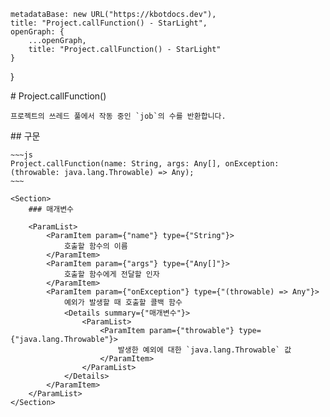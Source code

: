 
    metadataBase: new URL("https://kbotdocs.dev"),
    title: "Project.callFunction() - StarLight",
    openGraph: {
        ...openGraph,
        title: "Project.callFunction() - StarLight"
    }
}

<Section>
    # Project.callFunction()

    프로젝트의 쓰레드 풀에서 작동 중인 `job`의 수를 반환합니다.
</Section>
<Section>
    ## 구문

    ~~~js
    Project.callFunction(name: String, args: Any[], onException: (throwable: java.lang.Throwable) => Any);
    ~~~

    <Section>
        ### 매개변수

        <ParamList>
            <ParamItem param={"name"} type={"String"}>
                호출할 함수의 이름
            </ParamItem>
            <ParamItem param={"args"} type={"Any[]"}>
                호출할 함수에게 전달할 인자
            </ParamItem>
            <ParamItem param={"onException"} type={"(throwable) => Any"}>
                예외가 발생할 때 호출할 콜백 함수
                <Details summary={"매개변수"}>
                    <ParamList>
                        <ParamItem param={"throwable"} type={"java.lang.Throwable"}>
                            발생한 예외에 대한 `java.lang.Throwable` 값
                        </ParamItem>
                    </ParamList>
                </Details>
            </ParamItem>
        </ParamList>
    </Section>
</Section>